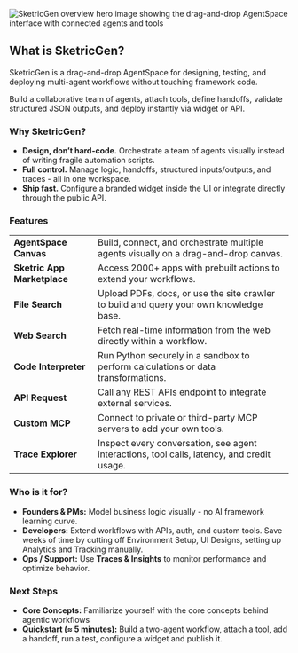 ![SketricGen overview hero image showing the drag-and-drop AgentSpace interface with connected agents and tools](/images/overview/overview_hero.png)

## What is SketricGen?

SketricGen is a drag-and-drop AgentSpace for designing, testing, and deploying multi-agent workflows without touching framework code.

Build a collaborative team of agents, attach tools, define handoffs, validate structured JSON outputs, and deploy instantly via widget or API.

### Why SketricGen?

- **Design, don’t hard-code.** Orchestrate a team of agents visually instead of writing fragile automation scripts.
- **Full control.** Manage logic, handoffs, structured inputs/outputs, and traces - all in one workspace.
- **Ship fast.** Configure a branded widget inside the UI or integrate directly through the public API.

### Features

|                             |                                                                                            |
| --------------------------- | ------------------------------------------------------------------------------------------ |
| **AgentSpace Canvas**       | Build, connect, and orchestrate multiple agents visually on a drag-and-drop canvas.        |
| **Sketric App Marketplace** | Access 2000+ apps with prebuilt actions to extend your workflows.                          |
| **File Search**             | Upload PDFs, docs, or use the site crawler to build and query your own knowledge base.     |
| **Web Search**              | Fetch real-time information from the web directly within a workflow.                       |
| **Code Interpreter**        | Run Python securely in a sandbox to perform calculations or data transformations.          |
| **API Request**             | Call any REST APIs endpoint to integrate external services.                          |
| **Custom MCP**              | Connect to private or third-party MCP servers to add your own tools.                       |
| **Trace Explorer**          | Inspect every conversation, see agent interactions, tool calls, latency, and credit usage. |

### Who is it for?

- **Founders & PMs:** Model business logic visually - no AI framework learning curve.
- **Developers:** Extend workflows with APIs, auth, and custom tools. Save weeks of time by cutting off Environment Setup, UI Designs, setting up Analytics and Tracking manually.
- **Ops / Support:** Use **Traces & Insights** to monitor performance and optimize behavior.

### Next Steps

- **Core Concepts:** Familiarize yourself with the core concepts behind agentic workflows
- **Quickstart (≈ 5 minutes):** Build a two-agent workflow, attach a tool, add a handoff, run a test, configure a widget and publish it.
